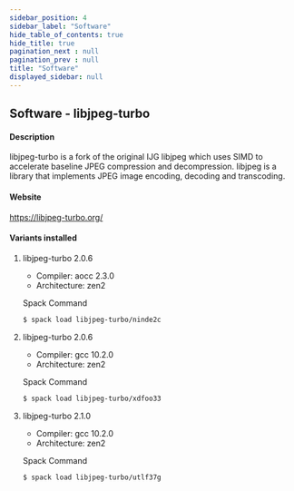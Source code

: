 ```yaml
---
sidebar_position: 4
sidebar_label: "Software"
hide_table_of_contents: true
hide_title: true
pagination_next : null
pagination_prev : null
title: "Software"
displayed_sidebar: null
---
```


## Software - libjpeg-turbo


#### Description
libjpeg-turbo is a fork of the original IJG libjpeg which uses SIMD to accelerate baseline JPEG compression and decompression. libjpeg is a library that implements JPEG image encoding, decoding and transcoding.

#### Website
https://libjpeg-turbo.org/

#### Variants installed

1. libjpeg-turbo 2.0.6

    - Compiler: aocc 2.3.0
    - Architecture: zen2

    Spack Command
    ```bash
    $ spack load libjpeg-turbo/ninde2c
    ```

2. libjpeg-turbo 2.0.6

    - Compiler: gcc 10.2.0
    - Architecture: zen2

    Spack Command
    ```bash
    $ spack load libjpeg-turbo/xdfoo33
    ```

3. libjpeg-turbo 2.1.0

    - Compiler: gcc 10.2.0
    - Architecture: zen2

    Spack Command
    ```bash
    $ spack load libjpeg-turbo/utlf37g
    ```

